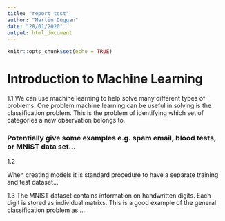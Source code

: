 ```yaml
---
title: "report test"
author: "Martin Duggan"
date: "28/01/2020"
output: html_document
---
```


```r
knitr::opts_chunk$set(echo = TRUE)
```


# Introduction to Machine Learning
1.1 
We can use machine learning to help solve many different types of problems. One problem machine learning can be useful in solving is the classification problem. This is the problem of identifying which set of categories a new observation belongs to. 

### Potentially give some examples e.g. spam email, blood tests, or MNIST data set...

1.2 


When creating models it is standard procedure to have a separate training and test dataset…

1.3 
The MNIST dataset contains information on handwritten digits. Each digit is stored as individual matrixs. This is a good example of the general classification problem as ….
